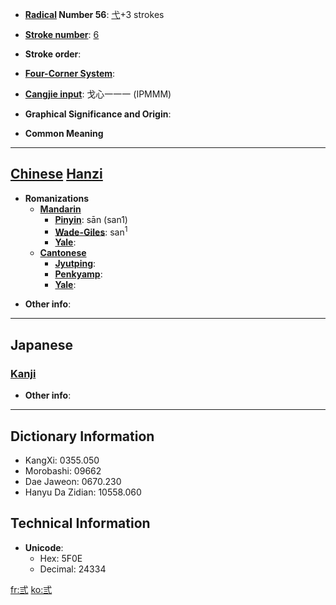 * '''[[Wiktionary:Chinese radical index| Radical]] Number 56''': [[Wiktionary:Chinese radical index 弋|弋]]+3 strokes

* '''[[Wiktionary:Chinese total strokes index|Stroke number]]''': [[Wiktionary:Chinese total strokes index 6|6]]

* '''Stroke order''': 

* '''[[Wiktionary:Chinese four corner index|Four-Corner System]]''': 

* '''[[Wiktionary:Chinese Cangjie index|Cangjie input]]''': 戈心一一一 (IPMMM)

* '''Graphical Significance and Origin''': 

* '''Common Meaning'''

----

== [[Chinese]] [[Hanzi]] ==

* '''Romanizations'''
** '''[[Mandarin]]'''
*** '''[[Pinyin]]''': sān (san1)
*** '''[[Wade-Giles]]''': san<sup>1</sup>
*** '''[[Yale]]''': 
** '''[[Cantonese]]'''
*** '''[[Jyutping]]''':
*** '''[[Penkyamp]]''': 
*** '''[[Yale]]''': 

* '''Other info''': 

----

==Japanese==
===[[Kanji]]===
{{kanji|on readings=[[さん]] (san)
|kun readings=[[み]] (mi), [[みつ]] (mitsu), [[みっつ]] (mittsu)
}}

* '''Other info''':  

----

== Dictionary Information ==

* KangXi: 0355.050
* Morobashi: 09662
* Dae Jaweon: 0670.230
* Hanyu Da Zidian: 10558.060

== Technical Information ==

* '''Unicode''':
** Hex: 5F0E
** Decimal: 24334

[[fr:弎]]
[[ko:弎]]